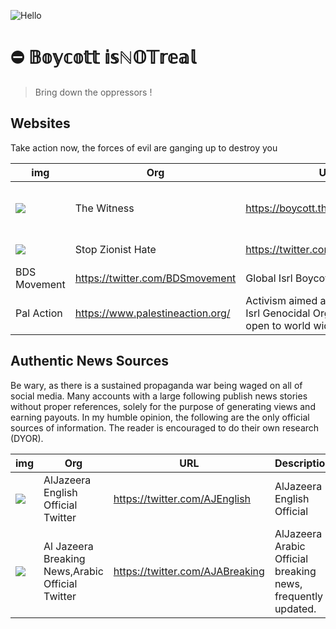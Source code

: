 ![Hello](https://i.ibb.co/3BQWK09/c2.jpg)

# ⛔ 𝔹𝕠𝕪𝕔𝕠𝕥𝕥 𝕚𝕤ℕ𝕆𝕋𝕣𝕖𝕒𝕝

> Bring down the oppressors !

## Websites


<Callout type="error" emoji="️✊">
  Take action now, the forces of evil are ganging up to destroy you
</Callout>

| img                                                                     | Org                              | URL                                                                                                   | Description                                     |
| ----------------------------------------------------------------------- | -------------------------------- | ----------------------------------------------------------------------------------------------------- | ----------------------------------------------- |
| [![](https://i.ibb.co/1TBRsrF/image.png)](https://www.thewitness.news/) | The Witness                      | https://boycott.thewitness.news/                                                                      | Searchable database of brands that support Isrl |
| [![](https://i.ibb.co/h73Ty6w/image.png)](https://stopzh.org/)          | Stop Zionist Hate                | https://twitter.com/StopZionistHate                                                                   | Report Islamophobia                             |
| BDS Movement                                                            | https://twitter.com/BDSmovement  | Global Isrl Boycott Movement                                                                          |
| Pal Action                                                              | https://www.palestineaction.org/ | Activism aimed at shutting down Isrl Genocidal Orgs primarily in UK, open to world wide participation |

## Authentic News Sources

<Callout type="warning" emoji="⚠️">
  Be wary, as there is a sustained propaganda war being waged on all of social
  media. Many accounts with a large following publish news stories without
  proper references, solely for the purpose of generating views and earning
  payouts. In my humble opinion, the following are the only official sources of
  information. The reader is encouraged to do their own research (DYOR).
</Callout>

| img                                                                   | Org                                              | URL                             | Description                                                  |
| --------------------------------------------------------------------- | ------------------------------------------------ | ------------------------------- | ------------------------------------------------------------ |
| [![](https://i.ibb.co/Y3MNf8F/image.png)](https://www.aljazeera.com/) | AlJazeera English Official Twitter               | https://twitter.com/AJEnglish   | AlJazeera English Official                                   |
| [![](https://i.ibb.co/r5tm8LG/image.png)](https://www.aljazeera.net/) | Al Jazeera Breaking News,Arabic Official Twitter | https://twitter.com/AJABreaking | AlJazeera Arabic Official breaking news, frequently updated. |
